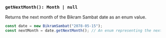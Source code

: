 ### `getNextMonth(): Month | null`

Returns the next month of the Bikram Sambat date as an enum value.

```jsx
const date = new BikramSambat("2078-05-15");
const nextMonth = date.getNextMonth(); // An enum representing the next month
```
